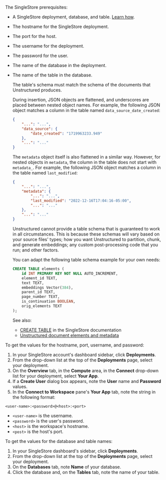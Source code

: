 The SingleStore prerequisites:

- A SingleStore deployment, database, and table. [Learn how](https://www.singlestore.com/blog/how-to-get-started-with-singlestore/).
- The hostname for the SingleStore deployment.
- The port for the host.
- The username for the deployment. 
- The password for the user.
- The name of the database in the deployment.
- The name of the table in the database.

  The table's schema must match the schema of the documents that Unstructured produces. 
  
  During insertion, JSON objects are flattened, and underscores are placed between nested object names. 
  For example, the following JSON object matches a column in the table named `data_source_date_created`:

  ```json
  {
      "...": "...",
      "data_source": {
          "date_created": "1719963233.949"
      },
      "...": "..."
  }
  ```

  The `metadata` object itself is also flattened in a similar way. However, for nested objects in `metadata`, 
  the column in the table does not start with `metadata_`. For example, the following JSON object matches a 
  column in the table named `last_modified`:

  ```json
  {
      "...": "...",
      "metadata": {
          "...": "...",
          "last_modified": "2022-12-16T17:04:16-05:00",
          "...": "..."
      },
      "...": "..."
  }
  ```

  Unstructured cannot provide a table schema that is guaranteed to work in all 
  circumstances. This is because these schemas will vary based on your source files' types; how you 
  want Unstructured to partition, chunk, and generate embeddings; any custom post-processing code that you run; and other factors.

  You can adapt the following table schema example for your own needs:

  ```sql
  CREATE TABLE elements (
      id INT PRIMARY KEY NOT NULL AUTO_INCREMENT,
      element_id TEXT,
      text TEXT,
      embeddings Vector(384),
      parent_id TEXT,
      page_number TEXT,
      is_continuation BOOLEAN,
      orig_elements TEXT
  );
  ```

  See also:

  - [CREATE TABLE](https://docs.singlestore.com/cloud/reference/sql-reference/data-definition-language-ddl/create-table/) 
    in the SingleStore documentation
  - [Unstructured document elements and metadata](/api-reference/api-services/document-elements)

To get the values for the hostname, port, username, and password:

1. In your SingleStore account's dashboard sidebar, click **Deployments**.
2. From the drop-down list at the top of the **Deployments** page, select your deployment.
3. On the **Overview** tab, in the **Compute** area, in the **Connect** drop-down list for your deployment, select 
**Your App**. 
4. If a **Create User** dialog box appears, note the **User** name and **Password** values.
5. In the **Connect to Workspace** pane's **Your App** tab, note the string in the following format:

```
<user-name>:<password>@<host>:<port>
```

- `<user-name>` is the username.
- `<password>` is the user's password.
- `<host>` is the workspace's hostname.
- `<post>` is the host's port.

To get the values for the database and table names:

1. In your SingleStore dashboard's sidebar, click **Deployments**.
2. From the drop-down list at the top of the **Deployments** page, select your deployment.
3. On the **Databases** tab, note **Name** of your database.
4. Click the database and, on the **Tables** tab, note the name of your table.
